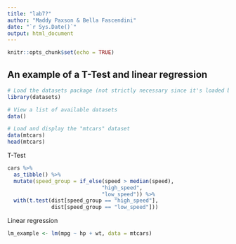 ```yaml
---
title: "lab7?"
author: "Maddy Paxson & Bella Fascendini"
date: "`r Sys.Date()`"
output: html_document
---
```


```r
knitr::opts_chunk$set(echo = TRUE)
```

## An example of a T-Test and linear regression

```r
# Load the datasets package (not strictly necessary since it's loaded by default)
library(datasets)

# View a list of available datasets
data()

# Load and display the "mtcars" dataset
data(mtcars)
head(mtcars)
```

T-Test

```r
cars %>%
  as_tibble() %>%
  mutate(speed_group = if_else(speed > median(speed), 
                              "high_speed", 
                              "low_speed")) %>%
  with(t.test(dist[speed_group == "high_speed"],
              dist[speed_group == "low_speed"]))

```

Linear regression

```r
lm_example <- lm(mpg ~ hp + wt, data = mtcars)

```
